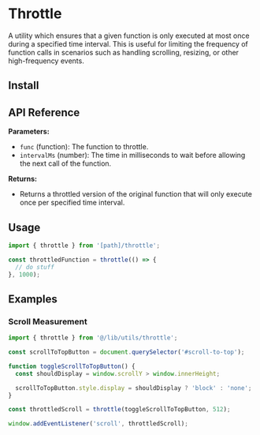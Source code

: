 
# Throttle

A utility which ensures that a given function is only executed at most once during a specified time interval. This is useful for limiting the frequency of function calls in scenarios such as handling scrolling, resizing, or other high-frequency events.

<DebouncingVsThrottleing />

## Install

<FileSource path="@/foundations/utils/throttle.ts" />

## API Reference

**Parameters:**

- `func` (function): The function to throttle.
- `intervalMs` (number): The time in milliseconds to wait before allowing the next call of the function.

**Returns:**

- Returns a throttled version of the original function that will only execute once per specified time interval.

## Usage

```ts copy
import { throttle } from '[path]/throttle';
```

```ts copy
const throttledFunction = throttle(() => {
  // do stuff
}, 1000);
```

## Examples

### Scroll Measurement

```ts copy
import { throttle } from '@/lib/utils/throttle';

const scrollToTopButton = document.querySelector('#scroll-to-top');

function toggleScrollToTopButton() {
  const shouldDisplay = window.scrollY > window.innerHeight;

  scrollToTopButton.style.display = shouldDisplay ? 'block' : 'none';
}

const throttledScroll = throttle(toggleScrollToTopButton, 512);

window.addEventListener('scroll', throttledScroll);
```
